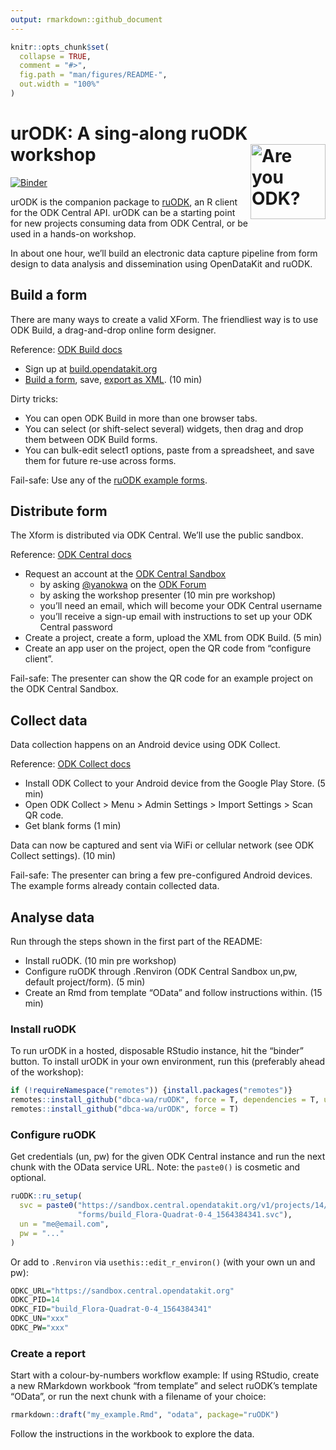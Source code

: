 ```yaml
---
output: rmarkdown::github_document
---
```


<!-- README.md is generated from README.Rmd. Please edit that file -->

```r
knitr::opts_chunk$set(
  collapse = TRUE,
  comment = "#>",
  fig.path = "man/figures/README-",
  out.width = "100%"
)
```

# urODK: A sing-along ruODK workshop <img src="man/figures/ruODK.png" align="right" alt="Are you ODK?" width="120" />

<!-- badges: start -->
[![Binder](https://mybinder.org/badge_logo.svg)](https://mybinder.org/v2/gh/dbca-wa/urODK/master?urlpath=rstudio)
<!-- badges: end -->

urODK is the companion package to [ruODK]((https://dbca-wa.github.io/ruODK/)), 
an R client for the ODK Central API. urODK can be a starting point for new 
projects consuming data from ODK Central, or be used in a hands-on workshop.

In about one hour, we'll build an electronic data capture pipeline from form 
design to data analysis and dissemination using OpenDataKit and ruODK.

## Build a form <a href="#build"></a>
There are many ways to create a valid XForm. The friendliest way is to use
ODK Build, a drag-and-drop online form designer.

Reference: [ODK Build docs](https://docs.opendatakit.org/build-intro/)

* Sign up at [build.opendatakit.org](https://build.opendatakit.org/)
* [Build a form](https://docs.opendatakit.org/build-intro/#form-building), 
  save, [export as XML](https://docs.opendatakit.org/build-intro/#export-forms). 
  (10 min)
  
Dirty tricks:

* You can open ODK Build in more than one browser tabs.
* You can select (or shift-select several) widgets, then drag and drop them 
  between ODK Build forms.
* You can bulk-edit select1 options, paste from a spreadsheet, and save them for
  future re-use across forms.

Fail-safe: Use any of the 
[ruODK example forms](https://github.com/dbca-wa/ruODK/tree/master/inst/extdata).

## Distribute form
The Xform is distributed via ODK Central. We'll use the public sandbox.

Reference: [ODK Central docs](https://docs.opendatakit.org/central-using/)

* Request an account at the [ODK Central Sandbox](https://sandbox.central.opendatakit.org/#/login?next=%2F)
  * by asking [@yanokwa](https://forum.opendatakit.org/u/yanokwa/summary) 
    on the [ODK Forum](https://forum.opendatakit.org/)
  * by asking the workshop presenter (10 min pre workshop)
  * you'll need an email, which will become your ODK Central username
  * you'll receive a sign-up email with instructions to set up your ODK Central 
    password
* Create a project, create a form, upload the XML from ODK Build. (5 min)
* Create an app user on the project, open the QR code from "configure client".

Fail-safe: The presenter can show the QR code for an example project on the
ODK Central Sandbox.

## Collect data
Data collection happens on an Android device using ODK Collect.

Reference: [ODK Collect docs](https://docs.opendatakit.org/collect-using/)

* Install ODK Collect to your Android device from the Google Play Store. (5 min)
* Open ODK Collect > Menu > Admin Settings > Import Settings > Scan QR code.
* Get blank forms (1 min)

Data can now be captured and sent via WiFi or cellular network (see ODK Collect 
settings). (10 min)

Fail-safe: The presenter can bring a few pre-configured Android devices. The 
example forms already contain collected data.

## Analyse data <a href="#ru-ready-to-rock"></a>
Run through the steps shown in the first part of the README:

* Install ruODK. (10 min pre workshop)
* Configure ruODK through .Renviron (ODK Central Sandbox un,pw, default project/form). (5 min)
* Create an Rmd from template "OData" and follow instructions within. (15 min)

### Install ruODK
To run urODK in a hosted, disposable RStudio instance, hit the "binder" button.
To install urODK in your own environment, run this (preferably ahead of the 
workshop):

```r
if (!requireNamespace("remotes")) {install.packages("remotes")}
remotes::install_github("dbca-wa/ruODK", force = T, dependencies = T, upgrade = "ask")
remotes::install_github("dbca-wa/urODK", force = T)
```

### Configure ruODK
Get credentials (un, pw) for the given ODK Central instance and run the next 
chunk with the OData service URL. Note: the `paste0()` is cosmetic and optional.

```r
ruODK::ru_setup(
  svc = paste0("https://sandbox.central.opendatakit.org/v1/projects/14/",
               "forms/build_Flora-Quadrat-0-4_1564384341.svc"), 
  un = "me@email.com", 
  pw = "..."
)
```

Or add to `.Renviron` via `usethis::edit_r_environ()` (with your own un and pw):

```r
ODKC_URL="https://sandbox.central.opendatakit.org"
ODKC_PID=14
ODKC_FID="build_Flora-Quadrat-0-4_1564384341"
ODKC_UN="xxx"
ODKC_PW="xxx"
```

### Create a report
Start with a colour-by-numbers workflow example: 
If using RStudio, create a new RMarkdown workbook "from template" and select 
ruODK's template "OData", or run the next chunk with a filename of your choice:

```r
rmarkdown::draft("my_example.Rmd", "odata", package="ruODK")
```

Follow the instructions in the workbook to explore the data.
